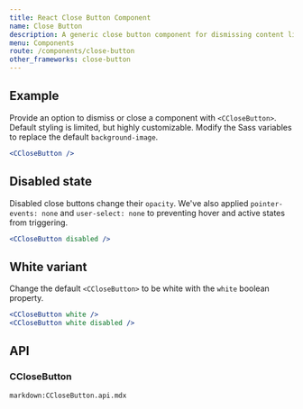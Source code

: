 ```yaml
---
title: React Close Button Component
name: Close Button
description: A generic close button component for dismissing content like modals and alerts.
menu: Components
route: /components/close-button
other_frameworks: close-button
---
```



## Example

Provide an option to dismiss or close a component with `<CCloseButton>`. Default styling is limited, but highly customizable. Modify the Sass variables to replace the default `background-image`.

```jsx preview
<CCloseButton />
```

## Disabled state

Disabled close buttons change their `opacity`. We've also applied `pointer-events: none` and `user-select: none` to preventing hover and active states from triggering.

```jsx preview
<CCloseButton disabled />
```

## White variant

Change the default `<CCloseButton>` to be white with the `white` boolean property.

```jsx preview className="bg-dark border-0"
<CCloseButton white />
<CCloseButton white disabled />
```

## API

### CCloseButton

`markdown:CCloseButton.api.mdx`
